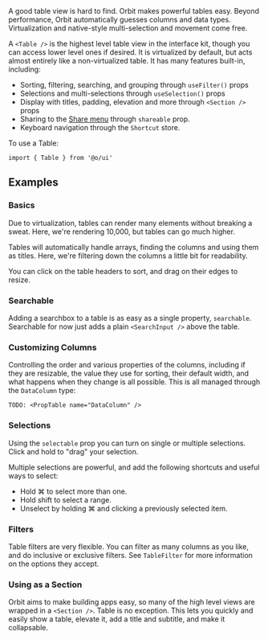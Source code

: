<IntroText>
  A good table view is hard to find. Orbit makes powerful tables easy. Beyond performance, Orbit
  automatically guesses columns and data types. Virtualization and native-style multi-selection and
  movement come free.
</IntroText>

A `<Table />` is the highest level table view in the interface kit, though you can access lower
level ones if desired. It is virtualized by default, but acts almost entirely like a non-virtualized
table. It has many features built-in, including:

- Sorting, filtering, searching, and grouping through `useFilter()` props
- Selections and multi-selections through `useSelection()` props
- Display with titles, padding, elevation and more through `<Section />` props
- Sharing to the [Share menu]() through `shareable` prop.
- Keyboard navigation through the `Shortcut` store.

To use a Table:

```tsx
import { Table } from '@o/ui'
```

## Examples

### Basics

Due to virtualization, tables can render many elements without breaking a sweat. Here, we're
rendering 10,000, but tables can go much higher.

Tables will automatically handle arrays, finding the columns and using them as titles. Here, we're
filtering down the columns a little bit for readability.

You can click on the table headers to sort, and drag on their edges to resize.

<Example willScroll id="simple" />

### Searchable

Adding a searchbox to a table is as easy as a single property, `searchable`. Searchable for now just
adds a plain `<SearchInput />` above the table.

<Example willScroll id="searching" name="Searching" />

### Customizing Columns

Controlling the order and various properties of the columns, including if they are resizable, the
value they use for sorting, their default width, and what happens when they change is all possible.
This is all managed through the `DataColumn` type:

`TODO: <PropTable name="DataColumn" />`

<Example willScroll id="columns" name="Custom Username Column" />

### Selections

Using the `selectable` prop you can turn on single or multiple selections. Click and hold to "drag"
your selection.

Multiple selections are powerful, and add the following shortcuts and useful ways to select:

- Hold <Key>⌘</Key> to select more than one.
- Hold <Key>shift</Key> to select a range.
- Unselect by holding <Key>⌘</Key> and clicking a previously selected item.

<Example willScroll id="selections" name="Multiple Select" />

### Filters

Table filters are very flexible. You can filter as many columns as you like, and do inclusive or
exclusive filters. See `TableFilter` for more information on the options they accept.

<Example willScroll id="filters" name="Filtering" />

### Using as a Section

Orbit aims to make building apps easy, so many of the high level views are wrapped in a
`<Section />`. Table is no exception. This lets you quickly and easily show a table, elevate it, add
a title and subtitle, and make it collapsable.

<Example willScroll id="section" name="Using as Section" />
